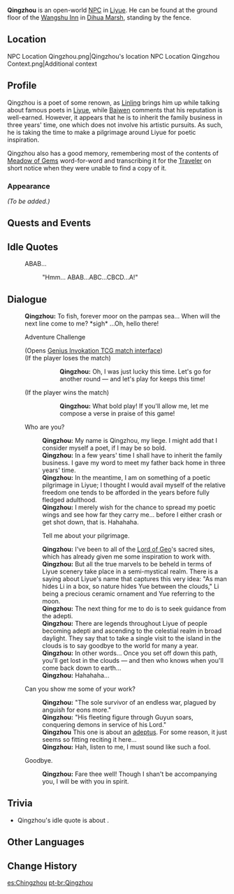 {{Meta
<!-- REMOVE THIS TEMPLATE AFTER ADDING MISSING INFO -->
|missing_NPC_profile  = yes
}}
{{Character Infobox
|region           = Liyue
|location         = Liyue
|image            = NPC Qingzhou.png
|title            = Poet
|type             = Open-World NPC
}}
'''Qingzhou''' is an open-world [[NPC]] in [[Liyue]]. He can be found at the ground floor of the [[Wangshu Inn]] in [[Dihua Marsh]], standing by the fence.

==Location==
<gallery>
NPC Location Qingzhou.png|Qingzhou's location
NPC Location Qingzhou Context.png|Additional context
</gallery>

==Profile==
<!-- detailed story/lore information goes here -->
Qingzhou is a poet of some renown, as [[Linling]] brings him up while talking about famous poets in [[Liyue]], while [[Baiwen]] comments that his reputation is well-earned. However, it appears that he is to inherit the family business in three years' time, one which does not involve his artistic pursuits. As such, he is taking the time to make a pilgrimage around Liyue for poetic inspiration.

Qingzhou also has a good memory, remembering most of the contents of [[Meadow of Gems]] word-for-word and transcribing it for the [[Traveler]] on short notice when they were unable to find a copy of it.

===Appearance===
''(To be added.)''

==Quests and Events==
{{Quests and Events}}

==Idle Quotes==
{{Dialogue Start}}
: {{DIcon|Idle}} ABAB...
:: {{A|VO Qingzhou 01.ogg}} "Hmm... ABAB...ABC...CBCD...A!"
{{Dialogue End}}

==Dialogue==
{{Dialogue Start}}
:'''Qingzhou:''' To fish, forever moor on the pampas sea... When will the next line come to me? *sigh* ...Oh, hello there!
:{{DIcon|TCG}} Adventure Challenge
:;(Opens [[Genius Invokation TCG/Stage/Qingzhou/Elegance Unimpeded|Genius Invokation TCG match interface]])
:;(If the player loses the match)
:::'''Qingzhou:''' Oh, I was just lucky this time. Let's go for another round &mdash; and let's play for keeps this time!
:;(If the player wins the match)
:::'''Qingzhou:''' What bold play! If you'll allow me, let me compose a verse in praise of this game!
:{{DIcon}} Who are you?
::'''Qingzhou:''' My name is Qingzhou, my liege. I might add that I consider myself a poet, if I may be so bold.
::'''Qingzhou:''' In a few years' time I shall have to inherit the family business. I gave my word to meet my father back home in three years' time.
::'''Qingzhou:''' In the meantime, I am on something of a poetic pilgrimage in Liyue; I thought I would avail myself of the relative freedom one tends to be afforded in the years before fully fledged adulthood.
::'''Qingzhou:''' I merely wish for the chance to spread my poetic wings and see how far they carry me... before I either crash or get shot down, that is. Hahahaha.
::{{DIcon}} Tell me about your pilgrimage.
::'''Qingzhou:''' I've been to all of the [[Zhongli|Lord of Geo]]'s sacred sites, which has already given me some inspiration to work with.
::'''Qingzhou:''' But all the true marvels to be beheld in terms of Liyue scenery take place in a semi-mystical realm. There is a saying about Liyue's name that captures this very idea: "As man hides Li in a box, so nature hides Yue between the clouds," Li being a precious ceramic ornament and Yue referring to the moon.
::'''Qingzhou:''' The next thing for me to do is to seek guidance from the adepti.
::'''Qingzhou:''' There are legends throughout Liyue of people becoming adepti and ascending to the celestial realm in broad daylight. They say that to take a single visit to the island in the clouds is to say goodbye to the world for many a year.
::'''Qingzhou:''' In other words... Once you set off down this path, you'll get lost in the clouds &mdash; and then who knows when you'll come back down to earth...
::'''Qingzhou:''' Hahahaha...
:{{DIcon}} Can you show me some of your work?
::'''Qingzhou:''' "The sole survivor of an endless war, plagued by anguish for eons more."
::'''Qingzhou:''' "His fleeting figure through Guyun soars, conquering demons in service of his Lord."
::'''Qingzhou''' This one is about an [[Xiao|adeptus]]. For some reason, it just seems so fitting reciting it here...
::'''Qingzhou:''' Hah, listen to me, I must sound like such a fool.
:{{DIcon}} Goodbye.
::'''Qingzhou:''' Fare thee well! Though I shan't be accompanying you, I will be with you in spirit.
{{Dialogue End}}

==Trivia==
* Qingzhou's idle quote is about {{w|rhyme scheme}}.

==Other Languages==
{{Other Languages
|default_hidden = 1
|en      = Qingzhou
|zhs     = 清昼
|zhs_rm  = Qīngzhòu
|zht     = 清晝
|zht_rm  = Qīngzhòu
|ja      = 清昼
|ja_rm   = Seichuu{{Assumed}}
|ko      = 청주
|es      = Chingzhou
|fr      = Qingzhou
|ru      = Цин Чжоу
|th      = Qingzhou
|vi      = Qingzhou
|de      = Qingzhou
|id      = Qingzhou
|pt      = Qingzhou
|tr      = Qingzhou
|it      = Qingzhou
}}

==Change History==
{{Change History|1.0}}

[[es:Chingzhou]]
[[pt-br:Qingzhou]]